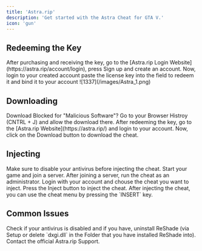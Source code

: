 ```yaml
---
title: 'Astra.rip'
description: 'Get started with the Astra Cheat for GTA V.'
icon: 'gun'
---
```


## Redeeming the Key

<Steps>
    <Step title="First Step">
        After purchasing and receiving the key, go to the [Astra.rip Login Website](https://astra.rip/account/login), press Sign up and create an account.
    </Step>
    <Step title="Second Step">
        Now, login to your created account paste the license key into the field to redeem it and bind it to your account
    </Step>
</Steps>

<Frame>
    ![1337](/images/Astra_1.png)
</Frame>

## Downloading

<Note>
    Download Blocked for "Malicious Software"? Go to your Browser Histroy (CNTRL + J) and allow the download there.
</Note>

<Steps>
    <Step title="First Step">
        After redeeming the key, go to the [Astra.rip Website](https://astra.rip/) and login to your account.
    </Step>
    <Step title="Second Step">
        Now, click on the Download button to download the cheat.
    </Step>
</Steps>

## Injecting 

<Note>
    Make sure to disable your antivirus before injecting the cheat.
</Note>

<Steps>
    <Step title="First Step">
        Start your game and join a server.
    </Step>
    <Step title="Second Step">
        After joining a server, run the cheat as an administrator.
    </Step>
    <Step title="Third Step">
        Login with your account and chouse the cheat you want to inject. 
    </Step>
    <Step title="Fourth Step">
        Press the Inject button to inject the cheat.
    </Step>
</Steps>
<Tip>
    After injecting the cheat, you can use the cheat menu by pressing the `INSERT` key. 
</Tip>

## Common Issues

<AccordionGroup>
    <Accordion title="Game Crash or nothing injected">
    Check if your antivirus is disabled and if you have, uninstall ReShade (via Setup or delete `dxgi.dll` in the Folder that you have installed ReShade into).
    </Accordion>
    <Accordion title="Any unknown error code which is not listed here?">
        Contact the official Astra.rip Support.
    </Accordion>
</AccordionGroup>